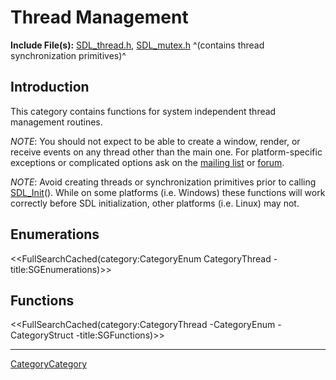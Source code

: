 <!-- #master-page:CategoryTemplate -->
<!-- #master-date:Unknown-Date -->
<!-- format wiki -->
<!-- language en -->
<!-- pragma camelcase off -->
= Thread Management =
'''Include File(s):'''  [http://hg.libsdl.org/SDL/file/default/include/SDL_thread.h SDL_thread.h], [http://hg.libsdl.org/SDL/file/default/include/SDL_mutex.h SDL_mutex.h] ^(contains thread synchronization primitives)^


== Introduction ==
This category contains functions for system independent thread management routines.

''NOTE'': You should not expect to be able to create a window, render, or receive events on any thread other than the main one.  For platform-specific exceptions or complicated options ask on the [http://lists.libsdl.org/listinfo.cgi/sdl-libsdl.org mailing list] or [http://forums.libsdl.org/viewtopic.php?t=5973 forum].

''NOTE'': Avoid creating threads or synchronization primitives prior to calling [[SDL_Init]](). While on some platforms (i.e. Windows) these functions will work correctly before SDL initialization, other platforms (i.e. Linux) may not.

== Enumerations ==
<<FullSearchCached(category:CategoryEnum CategoryThread -title:SGEnumerations)>>

<!-- #Remove this line and the ## below to use this markup if it becomes relevant to this category -->
<!-- #== Structures == -->
<!-- #<<FullSearchCached(category:CategoryStruct CategoryThread -title:SGStructures)>> -->
== Functions ==
<<FullSearchCached(category:CategoryThread -CategoryEnum -CategoryStruct -title:SGFunctions)>>

----
[[CategoryCategory]]
